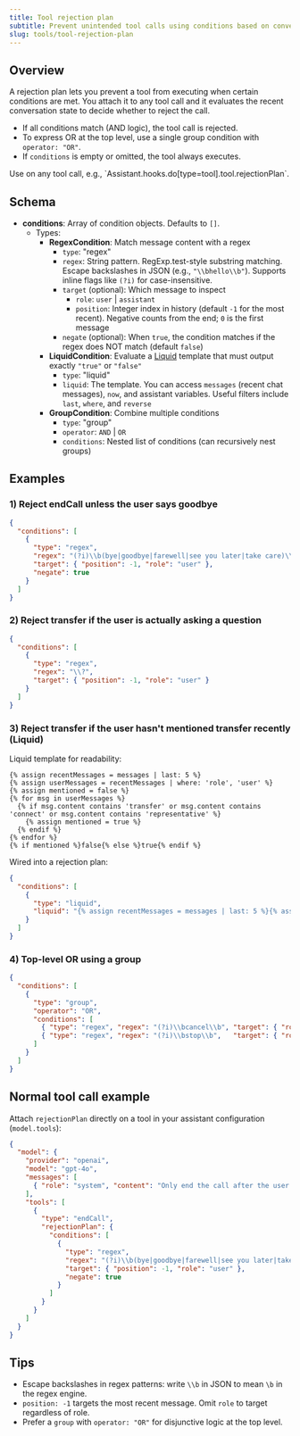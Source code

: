 ```yaml
---
title: Tool rejection plan
subtitle: Prevent unintended tool calls using conditions based on conversation state
slug: tools/tool-rejection-plan
---
```


## Overview

A rejection plan lets you prevent a tool from executing when certain conditions are met. You attach it to any tool call and it evaluates the recent conversation state to decide whether to reject the call.

- If all conditions match (AND logic), the tool call is rejected.
- To express OR at the top level, use a single group condition with `operator: "OR"`.
- If `conditions` is empty or omitted, the tool always executes.

<Note>
Use on any tool call, e.g., `Assistant.hooks.do[type=tool].tool.rejectionPlan`.
</Note>

## Schema

- **conditions**: Array of condition objects. Defaults to `[]`.
  - Types:
    - **RegexCondition**: Match message content with a regex
      - `type`: "regex"
      - `regex`: String pattern. RegExp.test-style substring matching. Escape backslashes in JSON (e.g., `"\\bhello\\b"`). Supports inline flags like `(?i)` for case-insensitive.
      - `target` (optional): Which message to inspect
        - `role`: `user` | `assistant`
        - `position`: Integer index in history (default `-1` for the most recent). Negative counts from the end; `0` is the first message
      - `negate` (optional): When `true`, the condition matches if the regex does NOT match (default `false`)
    - **LiquidCondition**: Evaluate a [Liquid](https://liquidjs.com/) template that must output exactly `"true"` or `"false"`
      - `type`: "liquid"
      - `liquid`: The template. You can access `messages` (recent chat messages), `now`, and assistant variables. Useful filters include `last`, `where`, and `reverse`
    - **GroupCondition**: Combine multiple conditions
      - `type`: "group"
      - `operator`: `AND` | `OR`
      - `conditions`: Nested list of conditions (can recursively nest groups)

## Examples

### 1) Reject endCall unless the user says goodbye

```json
{
  "conditions": [
    {
      "type": "regex",
      "regex": "(?i)\\b(bye|goodbye|farewell|see you later|take care)\\b",
      "target": { "position": -1, "role": "user" },
      "negate": true
    }
  ]
}
```

### 2) Reject transfer if the user is actually asking a question

```json
{
  "conditions": [
    {
      "type": "regex",
      "regex": "\\?",
      "target": { "position": -1, "role": "user" }
    }
  ]
}
```

### 3) Reject transfer if the user hasn't mentioned transfer recently (Liquid)

Liquid template for readability:

```liquid
{% assign recentMessages = messages | last: 5 %}
{% assign userMessages = recentMessages | where: 'role', 'user' %}
{% assign mentioned = false %}
{% for msg in userMessages %}
  {% if msg.content contains 'transfer' or msg.content contains 'connect' or msg.content contains 'representative' %}
    {% assign mentioned = true %}
  {% endif %}
{% endfor %}
{% if mentioned %}false{% else %}true{% endif %}
```

Wired into a rejection plan:

```json
{
  "conditions": [
    {
      "type": "liquid",
      "liquid": "{% assign recentMessages = messages | last: 5 %}{% assign userMessages = recentMessages | where: 'role', 'user' %}{% assign mentioned = false %}{% for msg in userMessages %}{% if msg.content contains 'transfer' or msg.content contains 'connect' or msg.content contains 'representative' %}{% assign mentioned = true %}{% endif %}{% endfor %}{% if mentioned %}false{% else %}true{% endif %}"
    }
  ]
}
```

### 4) Top-level OR using a group

```json
{
  "conditions": [
    {
      "type": "group",
      "operator": "OR",
      "conditions": [
        { "type": "regex", "regex": "(?i)\\bcancel\\b", "target": { "role": "user" } },
        { "type": "regex", "regex": "(?i)\\bstop\\b",   "target": { "role": "user" } }
      ]
    }
  ]
}
```

## Normal tool call example

Attach `rejectionPlan` directly on a tool in your assistant configuration (`model.tools`):

```json
{
  "model": {
    "provider": "openai",
    "model": "gpt-4o",
    "messages": [
      { "role": "system", "content": "Only end the call after the user says goodbye." }
    ],
    "tools": [
      {
        "type": "endCall",
        "rejectionPlan": {
          "conditions": [
            {
              "type": "regex",
              "regex": "(?i)\\b(bye|goodbye|farewell|see you later|take care)\\b",
              "target": { "position": -1, "role": "user" },
              "negate": true
            }
          ]
        }
      }
    ]
  }
}
```
## Tips

- Escape backslashes in regex patterns: write `\\b` in JSON to mean `\b` in the regex engine.
- `position: -1` targets the most recent message. Omit `role` to target regardless of role.
- Prefer a `group` with `operator: "OR"` for disjunctive logic at the top level.